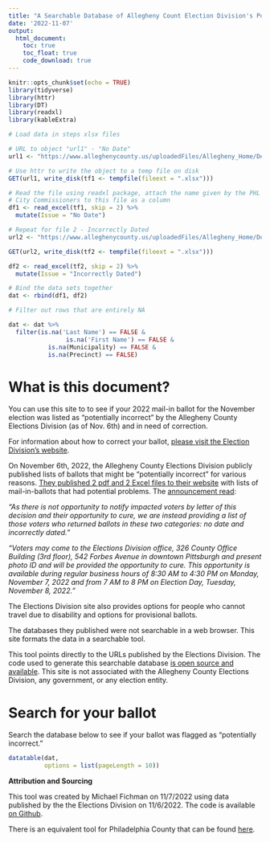 ```yaml
---
title: "A Searchable Database of Allegheny Count Election Division's Potentially Incorrect Ballots"
date: '2022-11-07'
output: 
  html_document:
    toc: true
    toc_float: true
    code_download: true
---
```


```r
knitr::opts_chunk$set(echo = TRUE)
library(tidyverse)
library(httr)
library(DT)
library(readxl)
library(kableExtra)

# Load data in steps xlsx files

# URL to object "url1" - "No Date"
url1 <- "https://www.alleghenycounty.us/uploadedFiles/Allegheny_Home/Dept-Content/Elections/Docs/No%20Date.xlsx"

# Use httr to write the object to a temp file on disk
GET(url1, write_disk(tf1 <- tempfile(fileext = ".xlsx")))

# Read the file using readxl package, attach the name given by the PHL
# City Commissioners to this file as a column
df1 <- read_excel(tf1, skip = 2) %>%
  mutate(Issue = "No Date")

# Repeat for file 2 - Incorrectly Dated
url2 <- "https://www.alleghenycounty.us/uploadedFiles/Allegheny_Home/Dept-Content/Elections/Docs/Incorrectly%20Dated.xlsx"

GET(url2, write_disk(tf2 <- tempfile(fileext = ".xlsx")))

df2 <- read_excel(tf2, skip = 2) %>%
  mutate(Issue = "Incorrectly Dated")

# Bind the data sets together
dat <- rbind(df1, df2)

# Filter out rows that are entirely NA

dat <- dat %>%
  filter(is.na('Last Name') == FALSE &
                is.na('First Name') == FALSE &
           is.na(Municipality) == FALSE &
           is.na(Precinct) == FALSE)

```

# What is this document?

You can use this site to to see if your 2022 mail-in ballot for the November election was listed as "potentially incorrect" by the Allegheny County Elections Division (as of Nov. 6th) and in need of correction.

For information about how to correct your ballot, [please visit the Election Division's website](https://www.alleghenycounty.us/elections/incorrect,-no-date-ballots.aspx).

On November 6th, 2022, the Allegheny County Elections Division publicly published lists of ballots that might be "potentially incorrect" for various reasons. [They published 2 pdf and 2 Excel files to their website](https://www.alleghenycounty.us/elections/incorrect,-no-date-ballots.aspx) with lists of mail-in-ballots that had potential problems. The [announcement read](https://www.alleghenycounty.us/elections/incorrect,-no-date-ballots.aspx):

*"As there is not opportunity to notify impacted voters by letter of this decision and their opportunity to cure, we are instead providing a list of those voters who returned ballots in these two categories: no date and incorrectly dated."*

*"Voters may come to the Elections Division office, 326 County Office Building (3rd floor), 542 Forbes Avenue in downtown Pittsburgh and present photo ID and will be provided the opportunity to cure. This opportunity is available during regular business hours of 8:30 AM to 4:30 PM on Monday, November 7, 2022 and from 7 AM to 8 PM on Election Day, Tuesday, November 8, 2022."*

The Elections Division site also provides options for people who cannot travel due to disability and options for provisional ballots.

The databases they published were not searchable in a web browser. This site formats the data in a searchable tool.

This tool points directly to the URLs published by the Elections Division. The code used to generate this searchable database [is open source and available](https://github.com/mafichman/incorrectBallotsPGH).
This site is not associated with the Allegheny County Elections Division, any government, or any election entity.

# Search for your ballot

Search the database below to see if your ballot was flagged as "potentially incorrect."

```r
datatable(dat, 
          options = list(pageLength = 10))
```
**Attribution and Sourcing**

This tool was created by Michael Fichman on 11/7/2022 using data published by the the Elections Division on 11/6/2022. The code is available [on Github](https://github.com/mafichman/incorrectBallotsPGH).

There is an equivalent tool for Philadelphia County that can be found [here](https://mafichman.github.io/PotentiallyIncorrectBallots/).